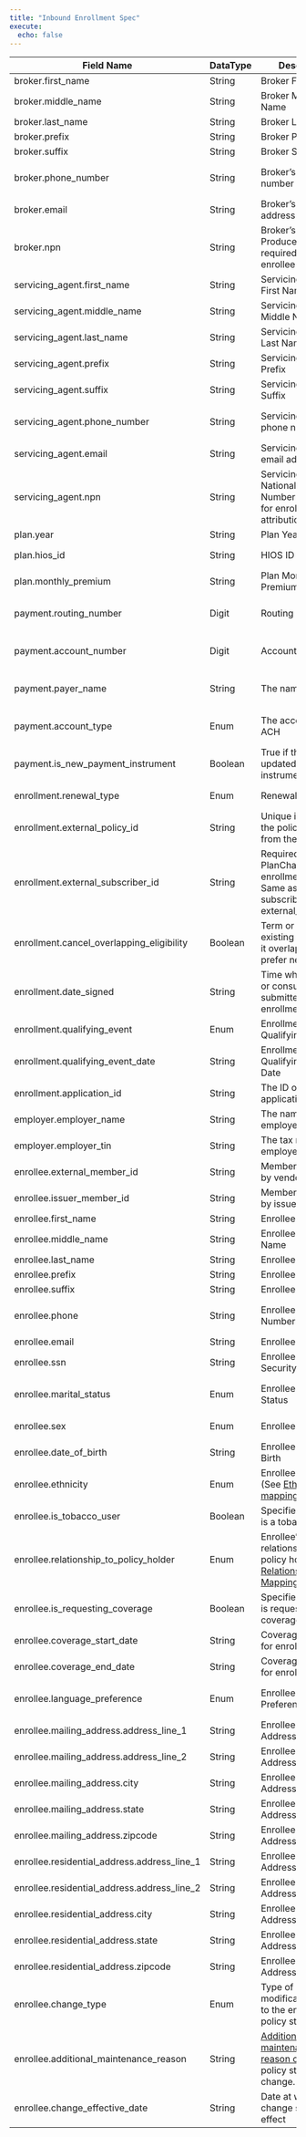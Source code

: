 ```yaml
---
title: "Inbound Enrollment Spec"
execute:
  echo: false
---
```


| Field Name                                  | DataType | Description                                                                                               | Format                                        | Example                                                    | Length | Required                   |
|---------------------------------------------|----------|-----------------------------------------------------------------------------------------------------------|-----------------------------------------------|------------------------------------------------------------|--------|----------------------------|
| broker.first_name                           | String   | Broker First Name                                                                                         |                                               |                                                            | 50     | N                          |
| broker.middle_name                          | String   | Broker Middle Name                                                                                        |                                               |                                                            | 50     | N                          |
| broker.last_name                            | String   | Broker Last Name                                                                                          |                                               |                                                            | 50     | N                          |
| broker.prefix                               | String   | Broker Prefix                                                                                             |                                               |                                                            | 4      | N                          |
| broker.suffix                               | String   | Broker Suffix                                                                                             |                                               |                                                            | 4      | N                          |
| broker.phone_number                         | String   | Broker's phone number                                                                                     | Valid 10-digit Phone Number (No delimiters)   | 5109027836                                                 | 15     | N                          |
| broker.email                                | String   | Broker's email address                                                                                    | Valid Email Format                            | john@test.com                                              | 50     | N                          |
| broker.npn                                  | String   | Broker's National Producer Number - required for enrollee attribution                                     | Valid NPN                             | 123530000                                                  | 10     | N                          |
| servicing_agent.first_name                  | String   | Servicing Agent First Name                                                                                |                                               |                                                            | 50     | N                          |
| servicing_agent.middle_name                 | String   | Servicing Agent Middle Name                                                                               |                                               |                                                            | 50     | N                          |
| servicing_agent.last_name                   | String   | Servicing Agent Last Name                                                                                 |                                               |                                                            | 50     | N                          |
| servicing_agent.prefix                      | String   | Servicing Agent Prefix                                                                                    |                                               |                                                            | 4      | N                          |
| servicing_agent.suffix                      | String   | Servicing Agent Suffix                                                                                    |                                               |                                                            | 4      | N                          |
| servicing_agent.phone_number                | String   | Servicing Agent's phone number                                                                            | Valid 10-digit Phone Number (No delimiters)   | 5109027836                                                 | 15     | N                          |
| servicing_agent.email                       | String   | Servicing Agent's email address                                                                           | Valid Email Format                            | john@test.com                                              | 50     | N                          |
| servicing_agent.npn                         | String   | Servicing Agent's National Producer Number - required for enrollee attribution                            | Valid NPN                             | 123530000                                                  | 10     | N                          |
| plan.year                                   | String   | Plan Year                                                                                                 | Valid plan year                               | 2025                                                       | 4      | Y                          |
| plan.hios_id                                | String   | HIOS ID                                                                                                   | 14-digit HIOS ID code plus variant            | 50221NJ0040001-02                                          | 17     | Y                          |
| plan.monthly_premium                        | String   | Plan Monthly Premium                                                                                      | Valid decimal value                           | 999.99                                                     | 20     | Y                          |
| payment.routing_number                      | Digit    | Routing number                                                                                            |                                               | 021000021                                                  |        | Y if `other` payment related fields are provided |
| payment.account_number                      | Digit    | Account number                                                                                            |                                               |                                                            |        | Y if `other` payment related fields are provided |
| payment.payer_name                          | String   | The name of payer                                                                                         |                                               |                                                            |        | Y if `other` payment related fields are provided |
| payment.account_type                        | Enum     | The account type of ACH                                                                                   |                                               | CHECKING                                                   |        | Y if `other` payment related fields are provided |
| payment.is_new_payment_instrument           | Boolean  | True if this is new or updated payment instrument                                                         |                                               |                                                            |        | Y                          |
| enrollment.renewal_type                     | Enum     | Renewal Type                                                                                              | Valid enum value (ACTIVE/PASSIVE)             |                                                            |        | N                          |
| enrollment.external_policy_id               | String   | Unique identifier for the policy (coming from the partner)                                                |                                               |                                                            |        | N                          |
| enrollment.external_subscriber_id           | String   | Required if PlanChange/Cancel enrollment<br> Same as subscriber's external_member_id                      |                                               |                                                            |        | N                          |
| enrollment.cancel_overlapping_eligibility   | Boolean  | Term or cancel existing eligibility if it overlaps and prefer new one                                     | Valid Boolean String                          | False                                                      |        | N                          |
| enrollment.date_signed                      | String   | Time when broker or consumer submitted their enrollment                                                   | ISO Format                                    | 2011-11-04 00:05:23.283+00:00                              |        | Y                          |
| enrollment.qualifying_event                 | Enum     | Enrollment Qualifying Event                                                                               |                                               |                                                            |        | N                          |
| enrollment.qualifying_event_date            | String   | Enrollment Qualifying Event Date                                                                          | YYYY-MM-DD                                    | 1996-01-01                                                 |        | Y if qualifying_event provided |
| enrollment.application_id                   | String   | The ID of the application                                                                                 |                                               |                                                            |        | N                          |
| employer.employer_name                      | String   | The name of employer                                                                                      |                                               |                                                            |        | N                          |
| employer.employer_tin                       | String   | The tax number of employer                                                                                |                                               |                                                            |        | N                          |
| enrollee.external_member_id                 | String   | Member ID defined by vendor                                                                               |                                               |                                                            |        | Y                          |
| enrollee.issuer_member_id                   | String   | Member ID defined by issuer                                                                               |                                               |                                                            |        | N                          |
| enrollee.first_name                         | String   | Enrollee First Name                                                                                       |                                               |                                                            |        | Y                          |
| enrollee.middle_name                        | String   | Enrollee Middle Name                                                                                      |                                               |                                                            |        | N                          |
| enrollee.last_name                          | String   | Enrollee Last Name                                                                                        |                                               |                                                            |        | Y                          |
| enrollee.prefix                             | String   | Enrollee Prefix                                                                                           |                                               |                                                            |        | N                          |
| enrollee.suffix                             | String   | Enrollee Suffix                                                                                           |                                               |                                                            |        | N                          |
| enrollee.phone                              | String   | Enrollee Phone Number                                                                                     | Valid 10-digit Phone Number (No delimiters)   | 5109027836                                                 |        | N                          |
| enrollee.email                              | String   | Enrollee Email                                                                                            | Valid Email Format                            | john@test.com                                              |        | N                          |
| enrollee.ssn                                | String   | Enrollee Social Security Number                                                                           | Valid 9-digit SSN                             | 123456789                                                  |        | N                          |
| enrollee.marital_status                     | Enum     | Enrollee Marital Status                                                                                   | Valid enum value (See Marital Status Mapping) | M                                                          |        | N                          |
| enrollee.sex                                | Enum     | Enrollee Sex                                                                                              | Valid enum value (MALE/FEMALE)                | FEMALE                                                     |        | Y                          |
| enrollee.date_of_birth                      | String   | Enrollee Date of Birth                                                                                    | YYYY-MM-DD                                    | 1996-01-01                                                 |        | Y                          |
| enrollee.ethnicity                          | Enum     | Enrollee Ethnicity (See [Ethnicity Code mapping](ethnicity_code_mapping.qmd))                             | Valid enum value                              | 2135-2                                                     |        | N                          |
| enrollee.is_tobacco_user                    | Boolean  | Specifies if enrollee is a tobacco user                                                                   | Valid Boolean String                          | TRUE                                                       |        | Y                          |
| enrollee.relationship_to_policy_holder      | Enum     | Enrollee's relationship to policy holder (See [Relationship Code Mapping](relationship_code_mapping.qmd)) | Valid enum value                              | 15                                                         |        | Y                          |
| enrollee.is_requesting_coverage             | Boolean  | Specifies if enrollee is requesting coverage                                                              | Valid Boolean String                          | TRUE                                                       |        | Y                          |
| enrollee.coverage_start_date                | String   | Coverage Start Date for enrollee                                                                          | YYYY-MM-DD                                    | 1996-01-01                                                 |        | Y                          |
| enrollee.coverage_end_date                  | String   | Coverage End Date for enrollee                                                                            | YYYY-MM-DD                                    | 1996-01-01                                                 |        | N                          |
| enrollee.language_preference                | Enum     | Enrollee Language Preference                                                                              | Valid enum value (See [Language Code mapping](language_mapping.qmd))  | spa                                                        |        | N                          |
| enrollee.mailing_address.address_line_1     | String   | Enrollee Mailing Address Line 1                                                                           |                                               |                                                            |        | N                          |
| enrollee.mailing_address.address_line_2     | String   | Enrollee Mailing Address Line 2                                                                           |                                               |                                                            |        | N                          |
| enrollee.mailing_address.city               | String   | Enrollee Mailing Address City                                                                             |                                               |                                                            |        | N                          |
| enrollee.mailing_address.state              | String   | Enrollee Mailing Address State                                                                            |                                               |                                                            |        | N                          |
| enrollee.mailing_address.zipcode            | String   | Enrollee Mailing Address Zipcode                                                                          |                                               |                                                            |        | N                          |
| enrollee.residential_address.address_line_1 | String   | Enrollee Residential Address Line 1                                                                       |                                               |                                                            |        | Y                          |
| enrollee.residential_address.address_line_2 | String   | Enrollee Residential Address Line 2                                                                       |                                               |                                                            |        | N                          |
| enrollee.residential_address.city           | String   | Enrollee Residential Address City                                                                         |                                               |                                                            |        | Y                          |
| enrollee.residential_address.state          | String   | Enrollee Residential Address State                                                                        |                                               |                                                            |        | Y                          |
| enrollee.residential_address.zipcode        | String   | Enrollee Residential Address Zipcode                                                                      |                                               |                                                            |        | Y                          |
| enrollee.change_type                        | Enum     | Type of modification made to the enrollee's policy status                                                 |                                               | CHANGE, ADDITION, CANCELLATION, TERMINATION, REINSTATEMENT |        | Y                          |
| enrollee.additional_maintenance_reason      | String   | [Additional maintenance reason code](additional_maintenance_reasons.qmd) for the policy status change.    |                                               | e.g. LEAVE_PLATFORM                                        |        | Y if enrollee.change_type is `CHANGE`  |
| enrollee.change_effective_date              | String   | Date at which change should take effect                                                                   | YYYY-MM-DD                                    |                                                            |        | Y if enrollee.change_type is `CHANGE`  |